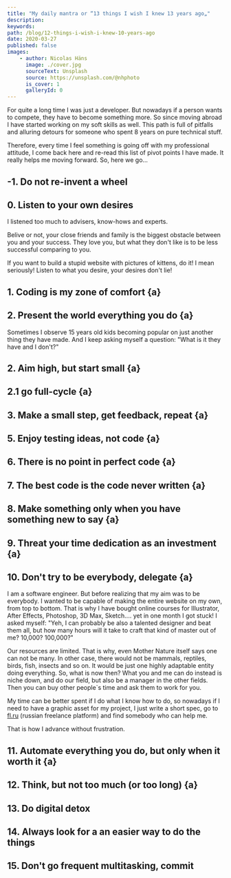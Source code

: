 ```yaml
---
title: "My daily mantra or “13 things I wish I knew 13 years ago„"
description:
keywords:
path: /blog/12-things-i-wish-i-knew-10-years-ago
date: 2020-03-27
published: false
images:
    - author: Nicolas Häns
      image: ./cover.jpg
      sourceText: Unsplash
      source: https://unsplash.com/@nhphoto
      is_cover: 1
      galleryId: 0
---
```


For quite a long time I was just a developer. But nowadays if a person wants to compete, they have to become something more. So since moving abroad I have started working on my soft skills as well. This path is full of pitfalls and alluring detours for someone who spent 8 years on pure technical stuff.

Therefore, every time I feel something is going off with my professional attitude, I come back here and re-read this list of pivot points I have made. It really helps me moving forward. So, here we go...

## -1. Do not re-invent a wheel

## 0. Listen to your own desires

I listened too much to advisers, know-hows and experts.

Belive or not, your close friends and family is the biggest obstacle between you and your success. They love you, but what they don't like is to be less successful comparing to you.

If you want to build a stupid website with pictures of kittens, do it! I mean seriously! Listen to what you desire, your desires don't lie!

## 1. Coding is my zone of comfort {a}

## 2. Present the world everything you do {a}

Sometimes I observe 15 years old kids becoming popular on just another thing they have made. And I keep asking myself a question: "What is it they have and I don't?"

## 2. Aim high, but start small {a}

## 2.1 go full-cycle {a}

## 3. Make a small step, get feedback, repeat {a}

## 5. Enjoy testing ideas, not code {a}

## 6. There is no point in perfect code {a}

## 7. The best code is the code never written {a}

## 8. Make something only when you have something new to say {a}

## 9. Threat your time dedication as an investment {a}

## 10. Don't try to be everybody, delegate {a}

I am a software engineer. But before realizing that my aim was to be everybody. I wanted to be capable of making the entire website on my own, from top to bottom. That is why I have bought online courses for Illustrator, After Effects, Photoshop, 3D Max, Sketch.... yet in one month I got stuck!
I asked myself: "Yeh, I can probably be also a talented designer and beat them all, but how many hours will it take to craft that kind of master out of me? 10,000? 100,000?"

Our resources are limited. That is why, even Mother Nature itself says one can not be many. In other case, there would not be mammals, reptiles, birds, fish, insects and so on. It would be just one highly adaptable entity doing everything.
So, what is now then? What you and me can do instead is niche down, and do our field, but also be a manager in the other fields. Then you can buy other people`s time and ask them to work for you.

My time can be better spent if I do what I know how to do, so nowadays if I need to have a graphic asset for my project, I just write a short spec, go to [fl.ru](https://www.fl.ru/) (russian freelance platform) and find somebody who can help me.

That is how I advance without frustration.

## 11. Automate everything you do, but only when it worth it {a}

## 12. Think, but not too much (or too long) {a}

## 13. Do digital detox

## 14. Always look for a an easier way to do the things 

## 15. Don't go frequent multitasking, commit
